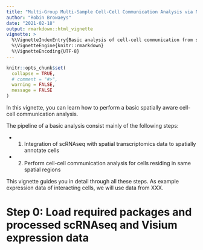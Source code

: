 ```yaml
---
title: "Multi-Group Multi-Sample Cell-Cell Communication Analysis via NicheNet: HNSCC application"
author: "Robin Browaeys"
date: "2021-02-18"
output: rmarkdown::html_vignette
vignette: >
  %\VignetteIndexEntry{Basic analysis of cell-cell communication from spatial data: spatial regions approach}
  %\VignetteEngine{knitr::rmarkdown}
  %\VignetteEncoding{UTF-8}
---
```


<!-- github markdown built using 
rmarkdown::render("vignettes/basic_analysis.Rmd", output_format = "github_document")
-->

```r
knitr::opts_chunk$set(
  collapse = TRUE,
  # comment = "#>",
  warning = FALSE,
  message = FALSE
)
```

In this vignette, you can learn how to perform a basic spatially aware cell-cell communication analysis. 

The pipeline of a basic analysis consist mainly of the following steps:

* 1. Integration of scRNAseq with spatial transcriptomics data to spatially annotate cells
* 2. Perform cell-cell communication analysis for cells residing in same spatial regions

This vignette guides you in detail through all these steps. As example expression data of interacting cells, we will use data from XXX.

# Step 0: Load required packages and processed scRNAseq and Visium expression data 


